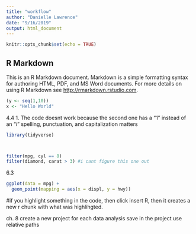 ```yaml
---
title: "workflow"
author: "Danielle Lawrence"
date: "9/16/2019"
output: html_document
---
```


```r
knitr::opts_chunk$set(echo = TRUE)
```

## R Markdown

This is an R Markdown document. Markdown is a simple formatting syntax for authoring HTML, PDF, and MS Word documents. For more details on using R Markdown see <http://rmarkdown.rstudio.com>.

```r
(y <- seq(1,10))
x <- "Hello World"
```

4.4
1. The code doesnt work because the second one has a "1" instead of an "i"
spelling, punctuation, and capitalization matters
```r
library(tidyverse)



filter(mpg, cyl == 8)
filter(diamond, carat > 3) #i cant figure this one out
```


6.3
```r
ggplot(data = mpg) + 
  geom_point(mapping = aes(x = displ, y = hwy))
```
#if you highlight something in the code, then click insert R, then it creates a new r chunk with what was highlihgted. 



ch. 8
create a new project for each data analysis
save in the project
use relative paths




